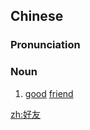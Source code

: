 ==Chinese==
{{zh-forms}}

===Pronunciation===
{{zh-pron
|m=hǎoyǒu
|c=hou2 jau5
|cat=n
}}

===Noun===
{{zh-noun}}

# [[good]] [[friend]]

[[zh:好友]]